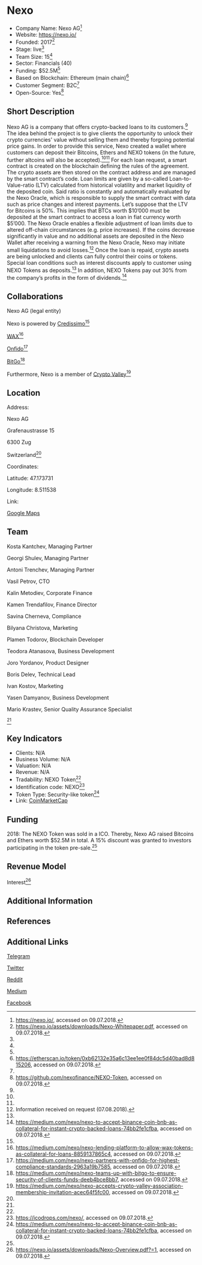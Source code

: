 =Nexo=

* Company Name: Nexo AG<ref name=„website“>https://nexo.io/, accessed on 09.07.2018.</ref>
* Website: https://nexo.io/
* Founded: 2017<ref name=„whitepaper“>https://nexo.io/assets/downloads/Nexo-Whitepaper.pdf, accessed on 09.07.2018.</ref>
* Stage: live<ref name=„website“/>
* Team Size: 15<ref name=„website“/>
* Sector: Financials (40)
* Funding: $52.5M<ref name=„website“/>
* Based on Blockchain: Ethereum (main chain)<ref name=„etherscan“>https://etherscan.io/token/0xb62132e35a6c13ee1ee0f84dc5d40bad8d815206, accessed on 09.07.2018.</ref>
* Customer Segment: B2C<ref name=„whitepaper“/>
* Open-Source: Yes<ref name=„github“>https://github.com/nexofinance/NEXO-Token, accessed on 09.07.2018.</ref>


==Short Description==

Nexo AG is a company that offers crypto-backed loans to its customers.<ref name=„website“/> The idea behind the project is to give clients the opportunity to unlock their crypto currencies' value without selling them and thereby forgoing potential price gains. In order to provide this service, Nexo created a wallet where customers can deposit their Bitcoins, Ethers and NEXO tokens (in the future, further altcoins will also be accepted).<ref name=„website“/><ref name=„whitepaper“/> For each loan request, a smart contract is created on the blockchain defining the rules of the agreement. The crypto assets are then stored on the contract address and are managed by the smart contract’s code. Loan limits are given by a so-called Loan-to-Value-ratio (LTV) calculated from historical volatility and market liquidity of the deposited coin. Said ratio is constantly and automatically evaluated by the Nexo Oracle, which is responsible to supply the smart contract with data such as price changes and interest payments. Let’s suppose that the LTV for Bitcoins is 50%. This implies that BTCs worth $10’000 must be deposited at the smart contract to access a loan in fiat currency worth $5’000. The Nexo Oracle enables a flexible adjustment of loan limits due to altered off-chain circumstances (e.g. price increases). If the coins decrease significantly in value and no additional assets are deposited in the Nexo Wallet after receiving a warning from the Nexo Oracle, Nexo may initiate small liquidations to avoid losses.<ref name="request">Information received on request (07.08.2018).</ref> Once the loan is repaid, crypto assets are being unlocked and clients can fully control their coins or tokens. Special loan conditions such as interest discounts apply to customer using NEXO Tokens as deposits.<ref name=„whitepaper“/> In addition, NEXO Tokens pay out 30% from the company’s profits in the form of dividends.<ref name=„dividends“>https://medium.com/nexo/nexo-to-accept-binance-coin-bnb-as-collateral-for-instant-crypto-backed-loans-74bb2fe1cfba, accessed on 09.07.2018.</ref>

==Collaborations==

Nexo AG (legal entity)

Nexo is powered by [https://credissimo.com/ Credissimo]<ref name=„website“/>

[https://wax.io/ WAX]<ref name=„wax“>https://medium.com/nexo/nexo-lending-platform-to-allow-wax-tokens-as-collateral-for-loans-8859137865c4, accessed on 09.07.2018.</ref>

[https://onfido.com/ Onfido]<ref name=„onfido“>https://medium.com/nexo/nexo-partners-with-onfido-for-highest-compliance-standards-2963a19b7585, accessed on 09.07.2018.</ref>

[https://www.bitgo.com/info/ BitGo]<ref name=„bitgo“>https://medium.com/nexo/nexo-teams-up-with-bitgo-to-ensure-security-of-clients-funds-deeb4bce8bb7, accessed on 09.07.2018.</ref>

Furthermore, Nexo is a member of [https://cryptovalley.swiss/ Crypto Valley]<ref name=„cryptovalley“>https://medium.com/nexo/nexo-accepts-crypto-valley-association-membership-invitation-acec64f5fc00, accessed on 09.07.2018.</ref>


==Location==

Address:

Nexo AG

Grafenaustrasse 15

6300 Zug

Switzerland<ref name=„website“/>

 

Coordinates: 

Latitude: 47.173731

Longitude: 8.511538

 

Link: 

[https://www.google.com/maps/place/Grafenaustrasse+15,+6300+Zug/@47.1737306,8.5093489,17z/data=!3m1!4b1!4m5!3m4!1s0x479aaa5f3c7dd153:0x205d6b51e0c1d3eb!8m2!3d47.1737306!4d8.5115376 Google Maps]

==Team==

Kosta Kantchev, Managing Partner

Georgi Shulev, Managing Partner 

Antoni Trenchev, Managing Partner 

Vasil Petrov, CTO 

Kalin Metodiev, Corporate Finance 

Kamen Trendafilov, Finance Director 

Savina Cherneva, Compliance 

Bilyana Christova, Marketing 

Plamen Todorov, Blockchain Developer 

Teodora Atanasova, Business Development

Joro Yordanov, Product Designer 

Boris Delev, Technical Lead 

Ivan Kostov, Marketing 

Yasen Damyanov, Business Development 

Mario Krastev, Senior Quality Assurance Specialist 

<ref name=„website“/>


==Key Indicators==

* Clients: N/A
* Business Volume: N/A
* Valuation: N/A
* Revenue: N/A
* Tradability: NEXO Token<ref name=„whitepaper“/>
* Identification code: NEXO<ref name=„icodrops“>https://icodrops.com/nexo/, accessed on 09.07.2018.</ref>
* Token Type: Security-like token<ref name=„bnb“>https://medium.com/nexo/nexo-to-accept-binance-coin-bnb-as-collateral-for-instant-crypto-backed-loans-74bb2fe1cfba, accessed on 09.07.2018.</ref>
* Link: [https://coinmarketcap.com/currencies/nexo/ CoinMarketCap]


==Funding==

2018: The NEXO Token was sold in a ICO. Thereby, Nexo AG raised Bitcoins and Ethers worth $52.5M in total. A 15% discount was granted to investors participating in the token pre-sale.<ref name=„icodrops“/>

==Revenue Model==

Interest<ref name=„overview“>https://nexo.io/assets/downloads/Nexo-Overview.pdf?=1, accessed on 09.07.2018.</ref>


==Additional Information==


==References==

<references/>



==Additional Links==

[https://t.me/nexofinance Telegram]

[https://twitter.com/NexoFinance Twitter]

[https://www.reddit.com/r/Nexo/ Reddit]

[https://medium.com/nexo Medium]

[https://www.facebook.com/NexoFinance Facebook]
